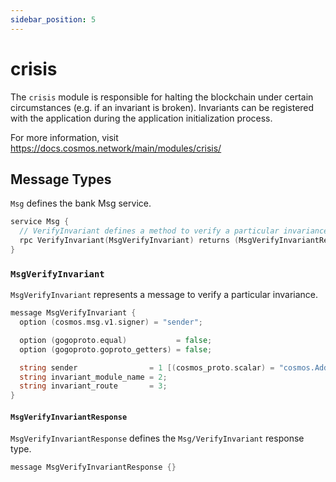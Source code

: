 ```yaml
---
sidebar_position: 5
---
```


# crisis

The `crisis` module is responsible for halting the blockchain under certain circumstances (e.g. if an invariant is broken). Invariants can be registered with the application during the application initialization process.

For more information, visit https://docs.cosmos.network/main/modules/crisis/

## Message Types

`Msg` defines the bank Msg service.

```go tx.proto
service Msg {
  // VerifyInvariant defines a method to verify a particular invariance.
  rpc VerifyInvariant(MsgVerifyInvariant) returns (MsgVerifyInvariantResponse);
}
```

### `MsgVerifyInvariant`

`MsgVerifyInvariant` represents a message to verify a particular invariance.

```go tx.proto
message MsgVerifyInvariant {
  option (cosmos.msg.v1.signer) = "sender";

  option (gogoproto.equal)           = false;
  option (gogoproto.goproto_getters) = false;

  string sender                = 1 [(cosmos_proto.scalar) = "cosmos.AddressString"];
  string invariant_module_name = 2;
  string invariant_route       = 3;
}
```

#### `MsgVerifyInvariantResponse`

`MsgVerifyInvariantResponse` defines the `Msg/VerifyInvariant` response type.

```go tx.proto
message MsgVerifyInvariantResponse {}
```
